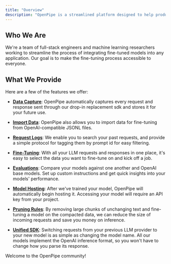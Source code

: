 ```yaml
---
title: "Overview"
description: "OpenPipe is a streamlined platform designed to help product-focused teams train specialized LLM models as replacements for slow and expensive prompts."
---
```


## Who We Are

We're a team of full-stack engineers and machine learning researchers working to streamline the process of integrating fine-tuned models into any application. Our goal is to make the fine-tuning process accessible to everyone.

## What We Provide

Here are a few of the features we offer:

- [**Data Capture**](/getting-started/openpipe-sdk): OpenPipe automatically captures every request and response sent through our drop-in replacement sdk and stores it for your future use.

- [**Import Data**](/features/importing-data): OpenPipe also allows you to import data for fine-tuning from OpenAI-compatible JSONL files.

- [**Request Logs**](/features/request-logs): We enable you to search your past requests, and provide a simple protocol for tagging them by prompt id for easy filtering.

- [**Fine-Tuning**](/features/fine-tuning): With all your LLM requests and responses in one place, it's easy to select the data you want to fine-tune on and kick off a job.

- [**Evaluations**](/features/evaluations): Compare your models against one another and OpenAI base models. Set up custom instructions and get quick insights into your models' performance.

- [**Model Hosting**](/features/running-inference): After we've trained your model, OpenPipe will automatically begin hosting it. Accessing your model will require an API key from your project.

- [**Pruning Rules**](/features/pruning-rules): By removing large chunks of unchanging text and fine-tuning a model on the compacted data, we can reduce the size of incoming requests and save you money on inference.

- [**Unified SDK**](/getting-started/openpipe-sdk): Switching requests from your previous LLM provider to your new model is as simple as changing the model name. All our models implement the OpenAI inference format, so you won't have to change how you parse its response.

Welcome to the OpenPipe community!

